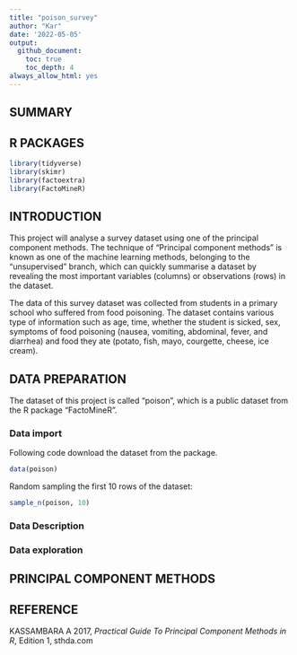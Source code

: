 ```yaml
---
title: "poison_survey"
author: "Kar"
date: '2022-05-05'
output: 
  github_document: 
    toc: true
    toc_depth: 4
always_allow_html: yes
---
```



## SUMMARY

## R PACKAGES

```r
library(tidyverse)
library(skimr)
library(factoextra)
library(FactoMineR)

```


## INTRODUCTION

This project will analyse a survey dataset using one of the principal component methods. The technique of "Principal component methods" is known as one of the machine learning methods, belonging to the "unsupervised" branch, which can quickly summarise a dataset by revealing the most important variables (columns) or observations (rows) in the dataset. 

The data of this survey dataset was collected from students in a primary school who suffered from food poisoning. The dataset contains various type of information such as age, time, whether the student is sicked, sex, symptoms of food poisoning (nausea, vomiting, abdominal, fever, and diarrhea) and food they ate (potato, fish, mayo, courgette, cheese, ice cream).





## DATA PREPARATION

The dataset of this project is called "poison", which is a public dataset from the R package "FactoMineR".

### Data import

Following code download the dataset from the package.

```r
data(poison)

```

Random sampling the first 10 rows of the dataset:

```r
sample_n(poison, 10)

```

### Data Description

### Data exploration

## PRINCIPAL COMPONENT METHODS

## REFERENCE

KASSAMBARA A 2017, *Practical Guide To Principal Component Methods in R*, Edition 1, sthda.com
